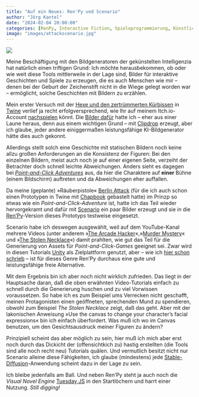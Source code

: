 ```yaml
---
title: "Auf ein Neues: Ren'Py und Scenario"
author: "Jörg Kantel"
date: "2024-02-04 20:00:00"
categories: [RenPy, Interactive Fiction, Spieleprogrammierung, Künstliche Intelligenz, Scenario, Stable Diffusion]
image: "images/attackscenario.jpg"
---
```


[![](images/attackscenario-b.jpg)](https://www.flickr.com/photos/schockwellenreiter/53508931429/)

Meine Beschäftigung mit den Bildgeneratoren der gekünstelten Intelligenzia hat natürlich einen triftigen Grund: Ich möchte herausbekommen, ob oder wie weit diese Tools mittlerweile in der Lage sind, Bilder für interaktive Geschichten und Spiele zu erzeugen, die es auch Menschen wie mir -- denen bei der Geburt der Zeichenstift nicht in die Wiege gelegt worden war -- ermöglicht, solche Geschichten mit Bildern zu erzählen.

Mein erster Versuch mit der [Hexe und den zertrümmerten Kürbissen](https://kantel.github.io/posts/2023111901_smashing_pumpkins_devlog_3/) in [Twine](http://cognitiones.kantel-chaos-team.de/multimedia/spieleprogrammierung/twine2.html) verlief ja recht erfolgversprechend, wie Ihr auf meinem Itch.io-Account [nachspielen](https://kantel.itch.io/smashing-pumpkins) könnt. Die [Bilder dafür](https://www.flickr.com/photos/schockwellenreiter/albums/72177720312336247/with/53296778977) hatte ich -- eher aus einer Laune heraus, denn aus einem wichtigen Grund -- mit [Clipdrop](https://clipdrop.co/stable-diffusion) erzeugt, aber ich glaube, jeder andere einiggermaßen leistungsfähige KI-Bildgenerator hätte dies auch gekonnt.

Allerdings stellt solch eine Geschichte mit statischen Bildern noch keine allzu großen Anforderungen an die Konsistenz der Figuren: Bei den einzelnen Bildern, meist auch noch je auf einer eigenen Seite, verzeiht der Betrachter doch schnell leichte Abweichungen. Anders sieht es dagegen bei *[Point-and-Click Adventures](https://de.wikipedia.org/wiki/Point-and-Click-Adventure)* aus, da hier die Charaktere auf **einer** Bühne (einem Bildschirm) auftreten und da Abweichungen eher auffallen.

Da meine (geplante) »Räuberpistole« [Berlin Attack](https://kantel.github.io/posts/2023091801_berlin_attack_twine/) (für die ich auch schon einen Prototypen in Twine mit [Chapbook](https://klembot.github.io/chapbook/guide/) gebastelt hatte) im Prinzp so etwas wie ein *Point-and-Click-Adventure* ist, hatte ich das Teil wieder hervorgekramt und dafür mit [Scenario](https://app.scenario.com/) ein paar Bilder erzeugt und sie in die [Ren'Py](http://cognitiones.kantel-chaos-team.de/multimedia/spieleprogrammierung/renpy.html)-Version dieses Prototyps testweise eingesetzt.

Scenario habe ich deswegen ausgewählt, weil auf dem YouTube-Kanal mehrere Videos (unter anderem »[The Arcade Hacker](https://www.youtube.com/watch?v=gWOAO1ltZ_Y)«,»[Murder Mystery](https://www.youtube.com/watch?v=-co2CLGsCpc)«  und »[The Stolen Necklace](https://www.youtube.com/watch?v=0_KAF4TziUY)«) damit prahlten, wie gut das Teil für die Generierung von Assets für *Point-and-Click-Games* geeignet sei. Zwar wird in diesen Tutorials [Unity](http://cognitiones.kantel-chaos-team.de/multimedia/spieleprogrammierung/unity.html) als Zielplattform genutzt, aber -- wie ich [hier schon schrieb](https://kantel.github.io/posts/2023091502_renpy_statt_unity/) -- ist für dieses Genre Ren'Py durchaus eine gute und leistungsfähige freie Alternative.

Mit dem Ergebnis bin ich aber noch nicht wirklich zufrieden. Das liegt in der Hauptsache daran, daß die oben erwähnten Video-Tutorials einfach zu schnell durch die Generierung huschen und zu viel Vorwissen voraussetzen. So habe ich es zum Beispiel ums Verrecken nicht geschafft, meinen Protagonisten einen geöffneten, sprechenden Mund zu spendieren, obwohl zum Beispiel *The Stolen Necklace* zeigt, daß das geht. Aber mit der lakonischen Anweisung »Use the canvas to change your character's facial expressions« bin ich einfach überfordert. Was muß ich wo im Canvas benutzen, um den Gesichtsausdruck meiner Figuren zu ändern?

Prinzipiell scheint das aber möglich zu sein, hier muß ich mich aber erst noch durch das Dickicht der (offensichtkich zu) hastig erstellten (die Tools sind alle noch recht neu) Tutorials quälen. Und vermutlich besitzt nicht nur Scenario alleine diese Fähigkeiten, ich glaube (mindestens) jede [Stable-Diffusion](http://cognitiones.kantel-chaos-team.de/technikgeschichte/rechnerundnetze/stablediffusion.html)-Anwendung scheint dazu in der Lage zu sein.

Ich bleibe jedenfalls am Ball. Und neben Ren'Py steht ja auch noch die *Visual Novel Engine* [Tuesday JS](http://cognitiones.kantel-chaos-team.de/multimedia/spieleprogrammierung/tuesdayjs.html) in den Startlöchern und harrt einer Nutzung. *Still digging!*